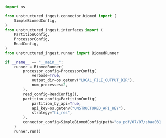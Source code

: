 ```python Python
import os

from unstructured_ingest.connector.biomed import (
    SimpleBiomedConfig,
)
from unstructured_ingest.interfaces import (
    PartitionConfig,
    ProcessorConfig,
    ReadConfig,
)
from unstructured_ingest.runner import BiomedRunner

if __name__ == "__main__":
    runner = BiomedRunner(
        processor_config=ProcessorConfig(
            verbose=True,
            output_dir=os.getenv("LOCAL_FILE_OUTPUT_DIR"),
            num_processes=2,
        ),
        read_config=ReadConfig(),
        partition_config=PartitionConfig(
            partition_by_api=True,
            api_key=os.getenv("UNSTRUCTURED_API_KEY"),
            strategy="hi_res",
        ),
        connector_config=SimpleBiomedConfig(path="oa_pdf/07/07/sbaa031.073.PMC7234218.pdf"),
    )
    runner.run()
```
